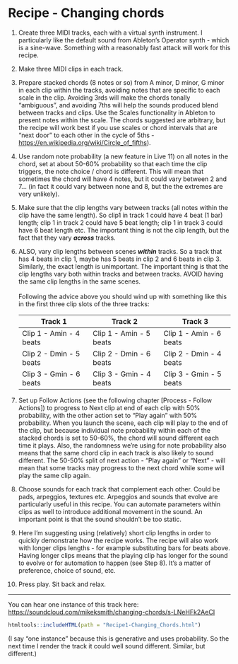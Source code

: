 # Recipe - Changing chords

1.  Create three MIDI tracks, each with a virtual synth instrument. I particularly like the default sound from Ableton's Operator synth - which is a sine-wave. Something with a reasonably fast attack will work for this recipe.

2.  Make three MIDI clips in each track.

3.  Prepare stacked chords (8 notes or so) from A minor, D minor, G minor in each clip within the tracks, avoiding notes that are specific to each scale in the clip. Avoiding 3rds will make the chords tonally "ambiguous", and avoiding 7ths will help the sounds produced blend between tracks and clips. Use the Scales functionality in Ableton to present notes within the scale. The chords suggested are arbitrary, but the recipe will work best if you use scales or chord intervals that are "next door" to each other in the cycle of 5ths - <https://en.wikipedia.org/wiki/Circle_of_fifths>).

4.  Use random note probability (a new feature in Live 11) on all notes in the chord, set at about 50-60% probability so that each time the clip triggers, the note choice / chord is different. This will mean that sometimes the chord will have 4 notes, but it could vary between 2 and 7... (in fact it could vary between none and 8, but the the extremes are very unlikely).

5.  Make sure that the clip lengths vary between tracks (all notes within the clip have the same length). So clip1 in track 1 could have 4 beat (1 bar) length; clip 1 in track 2 could have 5 beat length; clip 1 in track 3 could have 6 beat length etc. The important thing is not the clip length, but the fact that they vary ***across*** tracks.

6.  ALSO, vary clip lengths between scenes ***within*** tracks. So a track that has 4 beats in clip 1, maybe has 5 beats in clip 2 and 6 beats in clip 3. Similarly, the exact length is unimportant. The important thing is that the clip lengths vary both within tracks and between tracks. AVOID having the same clip lengths in the same scenes.\
    \
    Following the advice above you should wind up with something like this in the first three clip slots of the three tracks:

    | Track 1                 | Track 2                 | Track 3                 |
    |-------------------------|-------------------------|-------------------------|
    | Clip 1 - Amin - 4 beats | Clip 1 - Amin - 5 beats | Clip 1 - Amin - 6 beats |
    | Clip 2 - Dmin - 5 beats | Clip 2 - Dmin - 6 beats | Clip 2 - Dmin - 4 beats |
    | Clip 3 - Gmin - 6 beats | Clip 3 - Gmin - 4 beats | Clip 3 - Gmin - 5 beats |

7.  Set up Follow Actions (see the following chapter [Process - Follow Actions]) to progress to Next clip at end of each clip with 50% probability, with the other action set to "Play again" with 50% probability. When you launch the scene, each clip will play to the end of the clip, but because individual note probability within each of the stacked chords is set to 50-60%, the chord will sound different each time it plays. Also, the randomness we're using for note probability also means that the same chord clip in each track is also likely to sound different. The 50-50% split of next action - "Play again" or "Next" - will mean that some tracks may progress to the next chord while some will play the same clip again.

8.  Choose sounds for each track that complement each other. Could be pads, arpeggios, textures etc. Arpeggios and sounds that evolve are particularly useful in this recipe. You can automate parameters within clips as well to introduce additional movement in the sound. An important point is that the sound shouldn't be too static.

9.  Here I'm suggesting using (relatively) short clip lengths in order to quickly demonstrate how the recipe works. The recipe will also work with longer clips lengths - for example substituting bars for beats above. Having longer clips means that the playing clip has longer for the sound to evolve or for automation to happen (see Step 8). It's a matter of preference, choice of sound, etc.

10. Press play. Sit back and relax.

------------------------------------------------------------------------

You can hear one instance of this track here: <https://soundcloud.com/mikeksmith/changing-chords/s-LNeHFk2AeCI>

```r
htmltools::includeHTML(path = "Recipe1-Changing_Chords.html")

```

(I say "one instance" because this is generative and uses probability. So the next time I render the track it could well sound different. Similar, but different.)
